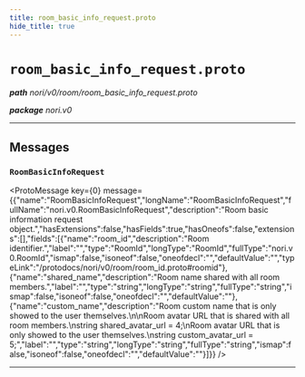 ```yaml
---
title: room_basic_info_request.proto
hide_title: true
---
```



# `room_basic_info_request.proto`
_**path** nori/v0/room/room_basic_info_request.proto_

_**package** nori.v0_



---

## Messages


### `RoomBasicInfoRequest`
<ProtoMessage key={0} message={{"name":"RoomBasicInfoRequest","longName":"RoomBasicInfoRequest","fullName":"nori.v0.RoomBasicInfoRequest","description":"Room basic information request object.","hasExtensions":false,"hasFields":true,"hasOneofs":false,"extensions":[],"fields":[{"name":"room_id","description":"Room identifier.","label":"","type":"RoomId","longType":"RoomId","fullType":"nori.v0.RoomId","ismap":false,"isoneof":false,"oneofdecl":"","defaultValue":"","typeLink":"/protodocs/nori/v0/room/room_id.proto#roomid"},{"name":"shared_name","description":"Room name shared with all room members.","label":"","type":"string","longType":"string","fullType":"string","ismap":false,"isoneof":false,"oneofdecl":"","defaultValue":""},{"name":"custom_name","description":"Room custom name that is only showed to the user themselves.\n\nRoom avatar URL that is shared with all room members.\nstring shared_avatar_url = 4;\nRoom avatar URL that is only showed to the user themselves.\nstring custom_avatar_url = 5;","label":"","type":"string","longType":"string","fullType":"string","ismap":false,"isoneof":false,"oneofdecl":"","defaultValue":""}]}} />

---


  